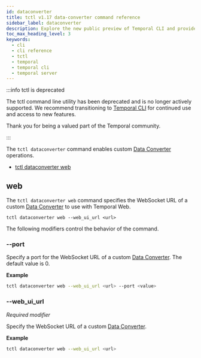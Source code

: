 ```yaml
---
id: dataconverter
title: tctl v1.17 data-converter command reference
sidebar_label: dataconverter
description: Explore the new public preview of Temporal CLI and provide your feedback. Use the tctl dataconverter command to customize Data Converter operations with Temporal Web.
toc_max_heading_level: 3
keywords:
  - cli
  - cli reference
  - tctl
  - temporal
  - temporal cli
  - temporal server
---
```


:::info tctl is deprecated

The tctl command line utility has been deprecated and is no longer actively supported.
We recommend transitioning to [Temporal CLI](/cli) for continued use and access to new features.

Thank you for being a valued part of the Temporal community.

:::

The `tctl dataconverter` command enables custom [Data Converter](/dataconversion) operations.

- [tctl dataconverter web](#web)

## web

The `tctl dataconverter web` command specifies the WebSocket URL of a custom [Data Converter](/dataconversion) to use with Temporal Web.

`tctl dataconverter web --web_ui_url <url>`

The following modifiers control the behavior of the command.

### --port

Specify a port for the WebSocket URL of a custom [Data Converter](/dataconversion).
The default value is 0.

**Example**

```bash
tctl dataconverter web --web_ui_url <url> --port <value>
```

### --web_ui_url

_Required modifier_

Specify the WebSocket URL of a custom [Data Converter](/dataconversion).

**Example**

```bash
tctl dataconverter web --web_ui_url <url>
```
